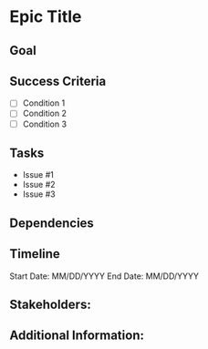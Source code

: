 # Epic Title
<!-- A high-level description of the goal or the larger task that this epic covers. Explain the why behind the epic and what the desired outcome is. -->

## Goal
<!-- Clearly state the overall goal of this epic, what it aims to achieve.
Include how it aligns with product vision, user needs, or business goals. -->

## Success Criteria
<!-- What conditions need to be met for this epic to be considered complete? Define clear metrics, KPIs, or other criteria. -->

-[ ] Condition 1
-[ ] Condition 2
-[ ] Condition 3

## Tasks
<!-- List all the related issues and tasks (child issues) that are part of this epic. -->

- Issue #1
- Issue #2
- Issue #3

## Dependencies
<!-- Are there any other epics, features, or external factors that must be completed before this epic can be considered complete? -->

## Timeline
<!-- If applicable, include any key milestones or deadlines. -->

Start Date: MM/DD/YYYY
End Date: MM/DD/YYYY

## Stakeholders:
<!-- List anyone who should be aware of or involved in the progress of this epic. Include key team members, product managers, or external stakeholders. -->

## Additional Information:
<!-- Include any other context or background information, such as links to documents, designs, or discussions. -->
